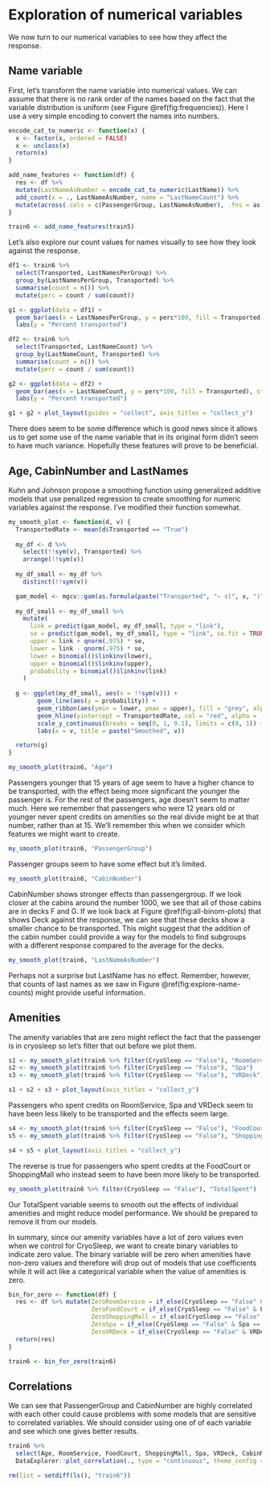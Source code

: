 # Exploration of numerical variables {#chapter-5}
We now turn to our numerical variables to see how they affect the response.

## Name variable
First, let's transform the name variable into numerical values. We can assume that there is no rank order of the names based on the fact that the variable distribution is uniform (see Figure \@ref(fig:frequencies)). Here I use a very simple encoding to convert the names into numbers.
```r
encode_cat_to_numeric <- function(x) {
  x <- factor(x, ordered = FALSE)
  x <- unclass(x)
  return(x)
}

add_name_features <- function(df) {
  res <- df %>%
  mutate(LastNameAsNumber = encode_cat_to_numeric(LastName)) %>%
  add_count(x = ., LastNameAsNumber, name = "LastNameCount") %>%
  mutate(across(.cols = c(PassengerGroup, LastNameAsNumber), .fns = as.integer))
}

train6 <- add_name_features(train5)
```

Let's also explore our count values for names visually to see how they look against the response.

```r
df1 <- train6 %>%
  select(Transported, LastNamesPerGroup) %>%
  group_by(LastNamesPerGroup, Transported) %>%
  summarise(count = n()) %>%
  mutate(perc = count / sum(count))

g1 <- ggplot(data = df1) +
  geom_bar(aes(x = LastNamesPerGroup, y = perc*100, fill = Transported), stat = "identity") +
  labs(y = "Percent transported")

df2 <- train6 %>%
  select(Transported, LastNameCount) %>%
  group_by(LastNameCount, Transported) %>%
  summarise(count = n()) %>%
  mutate(perc = count / sum(count))

g2 <- ggplot(data = df2) +
  geom_bar(aes(x = LastNameCount, y = perc*100, fill = Transported), stat = "identity") +
  labs(y = "Percent transported")

g1 + g2 + plot_layout(guides = "collect", axis_titles = "collect_y")
```
There does seem to be some difference which is good news since it allows us to get some use of the name variable that in its original form didn't seem to have much variance. Hopefully these features will prove to be beneficial.

## Age, CabinNumber and LastNames
Kuhn and Johnson propose a smoothing function using generalized additive models that use penalized regression to create smoothing for numeric variables against the response. I've modified their function somewhat.
```r
my_smooth_plot <- function(d, v) {
  TransportedRate <- mean(d$Transported == "True")
  
  my_df <- d %>% 
    select(!!sym(v), Transported) %>%
    arrange(!!sym(v))
  
  my_df_small <- my_df %>%
    distinct(!!sym(v))

  gam_model <- mgcv::gam(as.formula(paste("Transported", "~ s(", v, ")")), data = my_df, family = binomial())
 
  my_df_small <- my_df_small %>%
    mutate(
      link = predict(gam_model, my_df_small, type = "link"),
      se = predict(gam_model, my_df_small, type = "link", se.fit = TRUE)$se.fit,
      upper = link + qnorm(.975) * se,
      lower = link - qnorm(.975) * se,
      lower = binomial()$linkinv(lower),
      upper = binomial()$linkinv(upper),
      probability = binomial()$linkinv(link)
    )
  
  g <- ggplot(my_df_small, aes(x = !!sym(v))) + 
        geom_line(aes(y = probability)) + 
        geom_ribbon(aes(ymin = lower, ymax = upper), fill = "grey", alpha = .5) + 
        geom_hline(yintercept = TransportedRate, col = "red", alpha = .8, lty = 4)  + 
        scale_y_continuous(breaks = seq(0, 1, 0.1), limits = c(0, 1)) +
        labs(x = v, title = paste("Smoothed", v))

  return(g)
}

my_smooth_plot(train6, "Age")
```

Passengers younger that 15 years of age seem to have a higher chance to be transported, with the effect being more significant the younger the passenger is. For the rest of the passengers, age doesn't seem to matter much. Here we remember that passengers who were 12 years old or younger never spent credits on amenities so the real divide might be at that number, rather than at 15. We'll remember this when we consider which features we might want to create.

```r
my_smooth_plot(train6, "PassengerGroup")
```

Passenger groups seem to have some effect but it's limited. 

```r
my_smooth_plot(train6, "CabinNumber")
```

CabinNumber shows stronger effects than passengergroup. If we look closer at the cabins around the number 1000, we see that all of those cabins are in decks F and G. If we look back at Figure \@ref(fig:all-binom-plots) that shows Deck against the response, we can see that these decks show a smaller chance to be transported. This might suggest that the addition of the cabin number could provide a way for the models to find subgroups with a different response compared to the average for the decks.

```r
my_smooth_plot(train6, "LastNameAsNumber")
```

Perhaps not a surprise but LastName has no effect. Remember, however, that counts of last names as we saw in Figure \@ref(fig:explore-name-counts) might provide useful information.

## Amenities
The amenity variables that are zero might reflect the fact that the passenger is in cryosleep so let's filter that out before we plot them.
```r
s1 <- my_smooth_plot(train6 %>% filter(CryoSleep == "False"), "RoomService")
s2 <- my_smooth_plot(train6 %>% filter(CryoSleep == "False"), "Spa")
s3 <- my_smooth_plot(train6 %>% filter(CryoSleep == "False"), "VRDeck")

s1 + s2 + s3 + plot_layout(axis_titles = "collect_y")
```

Passengers who spent credits on RoomService, Spa and VRDeck seem to have been less likely to be transported and the effects seem large.

```r
s4 <- my_smooth_plot(train6 %>% filter(CryoSleep == "False"), "FoodCourt")
s5 <- my_smooth_plot(train6 %>% filter(CryoSleep == "False"), "ShoppingMall")

s4 + s5 + plot_layout(axis_titles = "collect_y")
```

The reverse is true for passengers who spent credits at the FoodCourt or ShoppingMall who instead seem to have been more likely to be transported.

```r
my_smooth_plot(train6 %>% filter(CryoSleep == "False"), "TotalSpent")
```

Our TotalSpent variable seems to smooth out the effects of individual amenities and might reduce model performance. We should be prepared to remove it from our models.

In summary, since our amenity variables have a lot of zero values even when we control for CryoSleep, we want to create binary variables to indicate zero value. The binary variable will be zero when amenities have non-zero values and therefore will drop out of models that use coefficients while it will act like a categorical variable when the value of amenities is zero.

```r
bin_for_zero <- function(df) {
  res <- df %>% mutate(ZeroRoomService = if_else(CryoSleep == "False" & RoomService == 0, 1, 0),
                       ZeroFoodCourt = if_else(CryoSleep == "False" & FoodCourt == 0, 1, 0),
                       ZeroShoppingMall = if_else(CryoSleep == "False" & ShoppingMall == 0, 1, 0),
                       ZeroSpa = if_else(CryoSleep == "False" & Spa == 0, 1, 0),
                       ZeroVRDeck = if_else(CryoSleep == "False" & VRDeck == 0, 1, 0))
  return(res)
}

train6 <- bin_for_zero(train6)
```

## Correlations
We can see that PassengerGroup and CabinNumber are highly correlated with each other could cause problems with some models that are sensitive to correlated variables. We should consider using one of of each variable and see which one gives better results.
```r
train6 %>%
  select(Age, RoomService, FoodCourt, ShoppingMall, Spa, VRDeck, CabinNumber, LastNameAsNumber, PassengerGroup) %>%
  DataExplorer::plot_correlation(., type = "continuous", theme_config = list(axis.text.x = element_text(angle = 90)))
```

```r
rm(list = setdiff(ls(), "train6"))
```